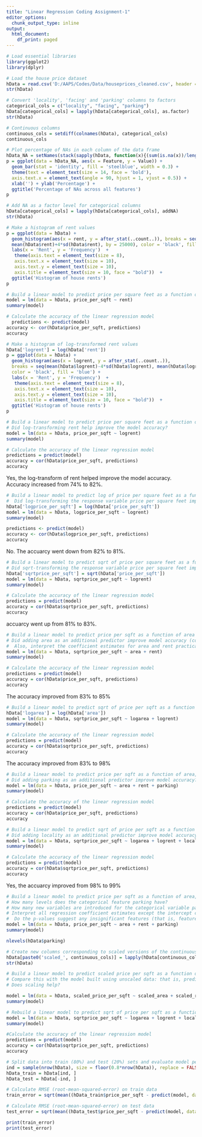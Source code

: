 ```yaml
---
title: "Linear Regression Coding Assignment-1"
editor_options:
  chunk_output_type: inline
output:
  html_document:
    df_print: paged
---
```


```r
# Load essential libraries
library(ggplot2)
library(dplyr)
```


```r
# Load the house price dataset
hData = read.csv('D:/AAPS/Codes/Data/houseprices_cleaned.csv', header = TRUE, stringsAsFactors = FALSE, na.strings = c("", "NA", "Not available", "Not Available"))
str(hData)
```

```r
# Convert 'locality', 'facing' and 'parking' columns to factors
categorical_cols = c("locality", "facing", "parking")
hData[categorical_cols] = lapply(hData[categorical_cols], as.factor)
str(hData)
```

```r
# Continuous columns
continuous_cols = setdiff(colnames(hData), categorical_cols)
continuous_cols
```

```r
# Plot percentage of NAs in each column of the data frame
hData_NA = setNames(stack(sapply(hData, function(x){(sum(is.na(x))/length(x))*100}))[2:1], c('Feature','Value'))
p = ggplot(data = hData_NA, aes(x = Feature, y = Value)) +
  geom_bar(stat = 'identity', fill = 'steelblue', width = 0.3) +
  theme(text = element_text(size = 14, face = 'bold'),
  axis.text.x = element_text(angle = 90, hjust = 1, vjust = 0.5)) +
  xlab('') + ylab('Percentage') +
  ggtitle('Percentage of NAs across all features')
p
```

```r
# Add NA as a factor level for categorical columns 
hData[categorical_cols] = lapply(hData[categorical_cols], addNA)
str(hData)
```

```r
# Make a histogram of rent values
p = ggplot(data = hData) +
  geom_histogram(aes(x = rent, y = after_stat(..count..)), breaks = seq(mean(hData$rent)-4*sd(hData$rent), 
  mean(hData$rent)+4*sd(hData$rent), by = 25000), color = 'black', fill = 'blue') +
  labs(x = 'Rent', y = 'Frequency')  +
   theme(axis.text = element_text(size = 8),
   axis.text.x = element_text(size = 10),
   axis.text.y = element_text(size = 10),
   axis.title = element_text(size = 10, face = "bold"))  +
  ggtitle('Histogram of house rents')
p
```

```r
# Build a linear model to predict price per square feet as a function of rent. How accurate is the model?
model = lm(data = hData, price_per_sqft ~ rent)
summary(model)

# Calculate the accuracy of the linear regression model
  predictions <- predict(model)
accuracy <- cor(hData$price_per_sqft, predictions)
accuracy

```

```r
# Make a histogram of log-transformed rent values
hData['logrent'] = log(hData['rent'])
p = ggplot(data = hData) +
  geom_histogram(aes(x = logrent, y = after_stat(..count..)), 
  breaks = seq(mean(hData$logrent)-4*sd(hData$logrent), mean(hData$logrent)+4*sd(hData$logrent), by = 0.5), 
  color = 'black', fill = 'blue') +
  labs(x = 'Rent', y = 'Frequency')  +
   theme(axis.text = element_text(size = 8),
   axis.text.x = element_text(size = 10),
   axis.text.y = element_text(size = 10),
   axis.title = element_text(size = 10, face = "bold"))  +
  ggtitle('Histogram of house rents')
p
```

```r
# Build a linear model to predict price per square feet as a function of logrent. 
# Did log-transforming rent help improve the model accuracy?
model = lm(data = hData, price_per_sqft ~ logrent)
summary(model)

# Calculate the accuracy of the linear regression model
predictions = predict(model)
accuracy = cor(hData$price_per_sqft, predictions)
accuracy
```
Yes, the log-transform of rent helped improve the model accuracy. Accuracy increased from 74% to 82%.

```r
# Build a linear model to predict log of price per square feet as a function of logrent.
#  Did log-transforming the response variable price per square feet improve the model accuracy?
hData['logprice_per_sqft'] = log(hData['price_per_sqft'])
model = lm(data = hData, logprice_per_sqft ~ logrent)
summary(model)

predictions <- predict(model)
accuracy <- cor(hData$logprice_per_sqft, predictions)
accuracy
```
No. The accuarcy went down from 82% to 81%.

```r
# Build a linear model to predict sqrt of price per square feet as a function of logrent. 
# Did sqrt-transforming the response variable price per square feet improve the model accuracy?
hData['sqrtprice_per_sqft'] = sqrt(hData['price_per_sqft'])
model = lm(data = hData, sqrtprice_per_sqft ~ logrent)
summary(model)

# Calculate the accuracy of the linear regression model
predictions = predict(model)
accuracy = cor(hData$sqrtprice_per_sqft, predictions)
accuracy
```
accuarcy went up from 81% to 83%.

```r
# Build a linear model to predict price per sqft as a function of area and rent. 
# Did adding area as an additional predictor improve model accuracy (compared to only rent as the predictor)?
#  Also, interpret the coefficient estimates for area and rent practically.
model = lm(data = hData, sqrtprice_per_sqft ~ area + rent)
summary(model)

# Calculate the accuracy of the linear regression model
predictions = predict(model)
accuracy = cor(hData$price_per_sqft, predictions)
accuracy

```
The accuracy improved from 83% to 85%

```r
# Build a linear model to predict sqrt of price per sqft as a function of logarea and logrent. Did log-transforming area improve model accuracy?
hData['logarea'] = log(hData['area'])
model = lm(data = hData, sqrtprice_per_sqft ~ logarea + logrent)
summary(model)

# Calculate the accuracy of the linear regression model
predictions = predict(model)
accuracy = cor(hData$sqrtprice_per_sqft, predictions)
accuracy
```
The accuracy improved from 83% to 98%

```r
# Build a linear model to predict price per sqft as a function of area, rent, and parking (compared to just using area and rent as predictors). 
# Did adding parking as an additional predictor improve model accuracy?
model = lm(data = hData, price_per_sqft ~ area + rent + parking)
summary(model)

# Calculate the accuracy of the linear regression model
predictions = predict(model)
accuracy = cor(hData$price_per_sqft, predictions)
accuracy
```

```r
# Build a linear model to predict sqrt of price per sqft as a function of logarea, logrent, and locality. 
# Did adding locality as an additional predictor improve model accuracy (compared to just using logarea and logrent as predictors)?
model = lm(data = hData, sqrtprice_per_sqft ~ logarea + logrent + locality)
summary(model)

# Calculate the accuracy of the linear regression model
predictions = predict(model)
accuracy = cor(hData$sqrtprice_per_sqft, predictions)
accuracy
```
Yes, the accuarcy improved from 98% to 99%

```r
# Build a linear model to predict price per sqft as a function of area, rent, and parking. 
# How many levels does the categorical feature parking have? 
# How many new variables are introduced for the categorical variable parking? 
# Interpret all regression coefficient estimates except the intercept coefficient estimate beta0 practically.
#  Do the p-values suggest any insignificant features (that is, features which probably don't have a linear relationship with the response variable?
model = lm(data = hData, price_per_sqft ~ area + rent + parking)
summary(model)

nlevels(hData$parking)

```


```r
# Create new columns corresponding to scaled versions of the continuous columns
hData[paste0('scaled_', continuous_cols)] = lapply(hData[continuous_cols], scale)
str(hData)
```

```r
# Build a linear model to predict scaled price per sqft as a function of scaled area and scaled rent. 
# Compare this with the model built using unscaled data: that is, predict price per sqft as a function of area and rent. 
# Does scaling help?

model = lm(data = hData, scaled_price_per_sqft ~ scaled_area + scaled_rent)
summary(model)
```

```r
# Rebuild a linear model to predict sqrt of price per sqft as a function of logarea, logrent, and locality which we will evaluate using a train-test split of the dataset
model = lm(data = hData, sqrtprice_per_sqft ~ logarea + logrent + locality)
summary(model)

#Calculate the accuracy of the linear regression model
predictions = predict(model)
accuracy = cor(hData$sqrtprice_per_sqft, predictions)
accuracy
```


```r
# Split data into train (80%) and test (20%) sets and evaluate model performance on train and test sets. Run this cell multiple times for a random splitting of the data into train and test sets and report the model performance on the resulting train and test sets. Is there much variability in the model performance across different test sets? If that is the case, then the model is not generalizing well and is overfitting the train set. Is it the case here?
ind = sample(nrow(hData), size = floor(0.8*nrow(hData)), replace = FALSE)
hData_train = hData[ind, ]
hData_test = hData[-ind, ]

# Calculate RMSE (root-mean-squared-error) on train data
train_error = sqrt(mean((hData_train$price_per_sqft - predict(model, data = hData_test))^2))

# Calculate RMSE (root-mean-squared-error) on test data
test_error = sqrt(mean((hData_test$price_per_sqft - predict(model, data = hData_test))^2))

print(train_error)
print(test_error)
```

